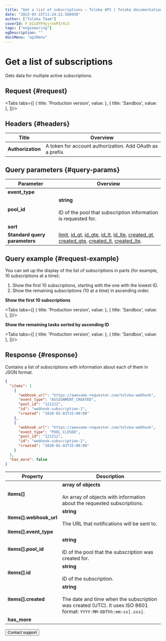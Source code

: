 ```yaml
---
title: "Get a list of subscriptions — Toloka API | Toloka documentation"
date: "2023-03-15T11:24:22.566950"
author: ["Toloka Team"]
coverId: F_bIcOYF9yjrxkPZrXc3
tags: ["engineering"]
ogDescription: ""
docsMenu: "apiMenu"
---
```



# Get a list of subscriptions

<Announce/>

Gets data for multiple active subscriptions.

## Request {#request}

<Tabs tabs={[
  { title: 'Production version', value: <GetWebhookSubscriptionsListList1/> },
  { title: 'Sandbox', value: <GetWebhookSubscriptionsListList2/> },
]}/>

## Headers {#headers}

Title | Overview
----- | -----
**Authorization** | A token for account authorization. Add OAuth as a prefix.

## Query parameters {#query-params}

<QueryParams/>

Parameter | Overview
----- | -----
**event_type** | <GetWebhookSubscriptionsListTable1/>
**pool_id** | **string**<br/><br/>ID of the pool that subscription information is requested for.
**sort** | <GetWebhookSubscriptionsListTable2/>
**Standard query parameters** | [limit](/docs/api/standard-query-parameters#limit), [id_gt](/docs/api/standard-query-parameters#id_gt), [id_gte](/docs/api/standard-query-parameters#id_gte), [id_lt](/docs/api/standard-query-parameters#id_lt), [id_lte](/docs/api/standard-query-parameters#id_lte), [created_gt](/docs/api/standard-query-parameters#created_gt), [created_gte](/docs/api/standard-query-parameters#created_gte), [created_lt](/docs/api/standard-query-parameters#created_lt), [created_lte](/docs/api/standard-query-parameters#created_lte).

## Query example {#request-example}

You can set up the display of the list of subscriptions in parts (for example, 10 subscriptions at a time):

1. Show the first 10 subscriptions, starting with the one with the lowest ID.
1. Show the remaining subscriptions (10 at a time) in ascending order.

**Show the first 10 subscriptions**

<Tabs tabs={[
  { title: 'Production version', value: <GetWebhookSubscriptionsListList3/> },
  { title: 'Sandbox', value: <GetWebhookSubscriptionsListList4/> },
]}/>

**Show the remaining tasks sorted by ascending ID**

<Tabs tabs={[
  { title: 'Production version', value: <GetWebhookSubscriptionsListList5/> },
  { title: 'Sandbox', value: <GetWebhookSubscriptionsListList6/> },
]}/>

## Response {#response}

Contains a list of subscriptions with information about each of them in JSON format.

```json
{
  "items": [
    {
      "webhook_url": "https://awesome-requester.com/toloka-webhook",
      "event_type": "ASSIGNMENT_CREATED",
      "pool_id": "121212",
      "id": "webhook-subscription-1",
      "created": "2020-02-03T15:00:00"
    },
    {
      "webhook_url": "https://awesome-requester.com/toloka-webhook",
      "event_type": "POOL_CLOSED",
      "pool_id": "121212",
      "id": "webhook-subscription-2",
      "created": "2020-02-03T15:00:00"
    }
  ],
  "has_more": false
}
```

Property | Description
----- | -----
**items[]** | **array of objects**<br/><br/>An array of objects with information about the requested subscriptions.
**items[].webhook_url** | **string**<br/><br/>The URL that notifications will be sent to.
**items[].event_type** | <GetWebhookSubscriptionsListTable3/>
**items[].pool_id** | **string**<br/><br/>ID of the pool that the subscription was created for.
**items[].id** | **string**<br/><br/>ID of the subscription.
**items[].created** | **string**<br/><br/>The date and time when the subscription was created (UTC). It uses ISO 8601 format: `YYYY-MM-DDThh:mm:ss[.sss]`.
**has_more** | <HasMore/>

<Button themeColor="light" view="default" size="l" type="link" url="/docs/guide/troubleshooting/support?form-source=api-get-webhook-subscriptions-list">Contact support</Button>

